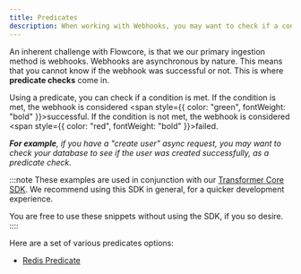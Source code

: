 ```yaml
---
title: Predicates
description: When working with Webhooks, you may want to check if a condition is bet after the webhook is triggered. Allowing you to that the action was successful.
---
```



An inherent challenge with Flowcore, is that we our primary ingestion method is webhooks. Webhooks are asynchronous by nature. 
This means that you cannot know if the webhook was successful or not. This is where **predicate checks** come in.

Using a predicate, you can check if a condition is met. If the condition is met, the webhook is considered <span style={{ color: "green", fontWeight: "bold" }}>successful</span>. If the condition is not met, the webhook is considered <span style={{ color: "red", fontWeight: "bold" }}>failed</span>.

***For example**, if you have a "create user" async request, you may want to check your database to see if the user was created successfully, as a predicate check.*

<SVGDiagram light={PredicateCheckFlowLight} dark={PredicateCheckFlowDark} alt="Flowcore Predicate Check Flow" />

:::note
These examples are used in conjunction with our [Transformer Core SDK](https://www.npmjs.com/package/@flowcore/sdk-transformer-core).
We recommend using this SDK in general, for a quicker development experience. 

You are free to use these snippets without using the SDK, if you so desire.
::::

Here are a set of various predicates options:
- [Redis Predicate](/components/libraries/predicate-checks/redis-predicate-check)
